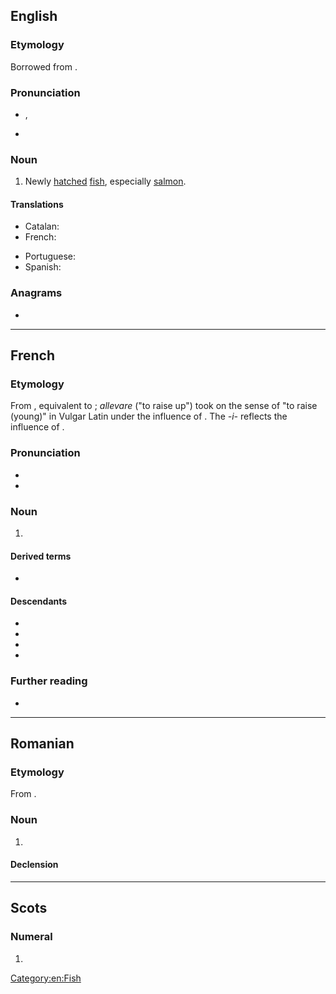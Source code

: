 {{also|alevín}}
==English==

===Etymology===
Borrowed from {{bor|en|fr|alevin}}.

===Pronunciation===
* {{a|US}} {{enPR|ăl'-ə-vən}}, {{IPA|en|/ˈæl.ə.vən/}}
* {{audio|en|LL-Q1860 (eng)-Vealhurl-alevin.wav|Audio (Southern England)}}

===Noun===
{{en-noun}}

# Newly [[hatch]]ed [[fish]], especially [[salmon]].

====Translations====
{{trans-top|newly hatched fish}}
* Catalan: {{t+|ca|aleví|m}}
* French: {{t+|fr|alevin|m}}
{{trans-mid}}
* Portuguese: {{t+|pt|alevino|m}}
* Spanish: {{t+|es|alevín|m}}
{{trans-bottom}}

===Anagrams===
* {{anagrams|en|a=aeilnv|Lavine|alvine|leavin'|levain|valine|veinal|venial|vineal}}

[[Category:en:Fish]]

----

==French==

===Etymology===
From {{der|fr|VL.|*adlevamen}}, equivalent to {{af|la|allevare|-men|nocat=1}}; ''allevare'' ("to raise up") took on the sense of "to raise (young)" in Vulgar Latin under the influence of {{m|la|elevare||to educate}}. The ''-i-'' reflects the influence of {{m|la|nutrimen}}.

===Pronunciation===
* {{fr-IPA}}
* {{audio|fr|Fr-Paris--alevin.ogg|Audio (Paris)}}

===Noun===
{{fr-noun|m}}

# {{l|en|alevin}}

====Derived terms====
* {{l|fr|alevinage}}

====Descendants====
* {{desc|ca|aleví|bor=1}}
* {{desc|en|alevin|bor=1}}
* {{desc|pt|alevino|bor=1}}
* {{desc|es|alevín|bor=1}}

===Further reading===
* {{R:TLFi}}

----

==Romanian==

===Etymology===
From {{bor|ro|fr|alevin}}.

===Noun===
{{ro-noun|m|alevini}}

# {{l|en|alevin}}

====Declension====
{{ro-noun-m}}

----

==Scots==

===Numeral===
{{head|sco|numeral}}

# {{obsolete form of|sco|eleiven}}